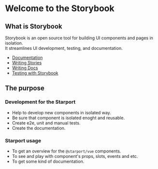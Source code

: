 <Meta title="Welcome" />

# Welcome to the Storybook 

## What is Storybook

Storybook is an open source tool for building UI components and pages in isolation.<br />
It streamlines UI development, testing, and documentation.

- [Documentation](https://storybook.js.org/docs/vue/get-started/introduction)
- [Writing Stories](https://storybook.js.org/docs/vue/writing-stories/introduction)
- [Writing Docs](https://storybook.js.org/docs/vue/writing-docs/introduction)
- [Testing with Storybook](https://storybook.js.org/docs/vue/workflows/testing-with-storybook)

## The purpose

### Development for the Starport

- Help to develop new components in isolated way.
- Be sure that component is isolated enoght and reusable.
- Create e2e, unit and manual tests.
- Create the documentation.

### Starport usage

- To get an overview for the `@starport/vue` components.
- To see and play with component's props, slots, events and etc.
- To get some kind of documentation.
